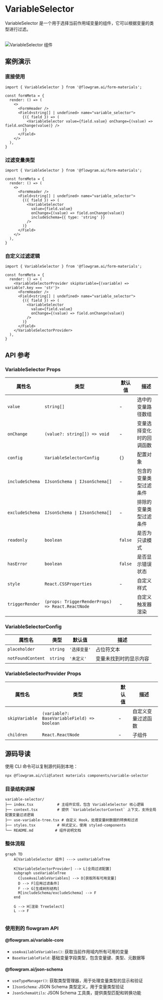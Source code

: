 
# VariableSelector

VariableSelector 是一个用于选择当前作用域变量的组件，它可以根据变量的类型进行过滤。

<br />
<div>
  <img loading="lazy" src="/materials/variable-selector.png" alt="VariableSelector 组件" style={{ width: '50%' }} />
</div>


## 案例演示

### 直接使用

<BasicStory />

```tsx pure title="form-meta.tsx"
import { VariableSelector } from '@flowgram.ai/form-materials';

const formMeta = {
  render: () => (
    <>
      <FormHeader />
      <Field<string[] | undefined> name="variable_selector">
        {({ field }) => (
          <VariableSelector value={field.value} onChange={(value) => field.onChange(value)} />
        )}
      </Field>
    </>
  ),
}
```


### 过滤变量类型

<FilterSchemaStory />

```tsx pure title="form-meta.tsx"
import { VariableSelector } from '@flowgram.ai/form-materials';

const formMeta = {
  render: () => (
    <>
      <FormHeader />
      <Field<string[] | undefined> name="variable_selector">
        {({ field }) => (
          <VariableSelector
            value={field.value}
            onChange={(value) => field.onChange(value)}
            includeSchema={{ type: 'string' }}
          />
        )}
      </Field>
    </>
  ),
}
```

### 自定义过滤逻辑

<CustomFilterStory />

```tsx pure title="form-meta.tsx"
import { VariableSelector } from '@flowgram.ai/form-materials';

const formMeta = {
  render: () => (
    <VariableSelectorProvider skipVariable={(variable) => variable?.key === 'str'}>
      <FormHeader />
      <Field<string[] | undefined> name="variable_selector">
        {({ field }) => (
          <VariableSelector
            value={field.value}
            onChange={(value) => field.onChange(value)}
          />
        )}
      </Field>
    </VariableSelectorProvider>
  ),
}
```



## API 参考

### VariableSelector Props

| 属性名 | 类型 | 默认值 | 描述 |
|--------|------|--------|------|
| `value` | `string[]` | - | 选中的变量路径数组 |
| `onChange` | `(value?: string[]) => void` | - | 变量选择变化时的回调函数 |
| `config` | `VariableSelectorConfig` | `{}` | 配置对象 |
| `includeSchema` | `IJsonSchema \| IJsonSchema[]` | - | 包含的变量类型过滤条件 |
| `excludeSchema` | `IJsonSchema \| IJsonSchema[]` | - | 排除的变量类型过滤条件 |
| `readonly` | `boolean` | `false` | 是否为只读模式 |
| `hasError` | `boolean` | `false` | 是否显示错误状态 |
| `style` | `React.CSSProperties` | - | 自定义样式 |
| `triggerRender` | `(props: TriggerRenderProps) => React.ReactNode` | - | 自定义触发器渲染 |

### VariableSelectorConfig

| 属性名 | 类型 | 默认值 | 描述 |
|--------|------|--------|------|
| `placeholder` | `string` | `'选择变量'` | 占位符文本 |
| `notFoundContent` | `string` | `'未定义'` | 变量未找到时的显示内容 |

### VariableSelectorProvider Props

| 属性名 | 类型 | 默认值 | 描述 |
|--------|------|--------|------|
| `skipVariable` | `(variable?: BaseVariableField) => boolean` | - | 自定义变量过滤函数 |
| `children` | `React.ReactNode` | - | 子组件 |

## 源码导读

<SourceCode
  href="https://github.com/bytedance/flowgram.ai/tree/main/packages/materials/form-materials/src/components/variable-selector"
/>

使用 CLI 命令可以复制源代码到本地：

```bash
npx @flowgram.ai/cli@latest materials components/variable-selector
```

### 目录结构讲解

```
variable-selector/
├── index.tsx           # 主组件实现，包含 VariableSelector 核心逻辑
├── context.tsx         # 提供 `VariableSelectorContext` 上下文，支持全局配置变量过滤逻辑
├── use-variable-tree.tsx # 自定义 Hook，处理变量树数据的转换和过滤
├── styles.tsx          # 样式定义，使用 styled-components
└── README.md          # 组件说明文档
```


### 整体流程

```mermaid
graph TD
    A[VariableSelector 组件] ---> useVariableTree

    K[VariableSelectorProvider] --> L[全局过滤配置]
    subgraph useVariableTree
      C[useAvailableVariables] --> D[获取所有可用变量]
      D --> F[应用过滤条件]
      F --> G[生成树形结构]
      M[includeSchema/excludeSchema] --> F
    end

    G --> H[渲染 TreeSelect]
    L --> F


```

### 使用到的 flowgram API

#### @flowgram.ai/variable-core
- `useAvailableVariables()`: 获取当前作用域内所有可用的变量
- `BaseVariableField`: 基础变量字段类型，包含变量键、类型、元数据等

#### @flowgram.ai/json-schema
- `useTypeManager()`: 获取类型管理器，用于处理变量类型的显示和验证
- `IJsonSchema`: JSON Schema 类型定义，用于变量类型验证
- `JsonSchemaUtils`: JSON Schema 工具类，提供类型匹配和转换功能



